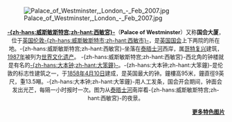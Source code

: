 [[Image:Palace_of_Westminster,_London_-_Feb_2007.jpg|center]]
<div style="text-align:center; font-size: 90%;">'''[[威斯敏斯特宫|-{zh-hans:威斯敏斯特宫;zh-hant:西敏宮}-]]'''（'''Palace of Westminster'''）又称'''国会大厦'''，位于[[英国|英国]][[伦敦|伦敦]][[西敏市|-{zh-hans:威斯敏斯特市;zh-hant:西敏市}-]]，是[[英国国会|英国国会]]上下两院的所在地。-{zh-hans:威斯敏斯特宫;zh-hant:西敏宮}-坐落在[[泰晤士河|泰晤士河]]西岸，属[[哥特复兴|哥特复兴]]建筑，[[1987年|1987年]]被列为[[世界文化遗产|世界文化遗产]]。
-{zh-hans:威斯敏斯特宫;zh-hant:西敏宮}-西北角的钟楼就是有名的[[大笨鐘|-{zh-hans:大本钟;zh-hant:大笨鐘}-]]。-{zh-hans:大本钟;zh-hant:大笨鐘}-是伦敦的标志性建筑之一，于[[1858年|1858年]][[4月10日|4月10日]]建成，是英国最大的钟。鐘樓高95米，鐘直徑9英尺，重13.5噸。-{zh-hans:大本钟;zh-hant:大笨鐘}-用人工发条，国会开会期间，钟面会发出光芒，每隔一小时报时一次。图为从[[泰晤士河|泰晤士河]]南岸看-{zh-hans:威斯敏斯特宫;zh-hant:西敏宮}-的夜景。<div style="text-align:right; ">'''[[Portal:中世纪/特色图片存档|更多特色图片]]'''</div></div>